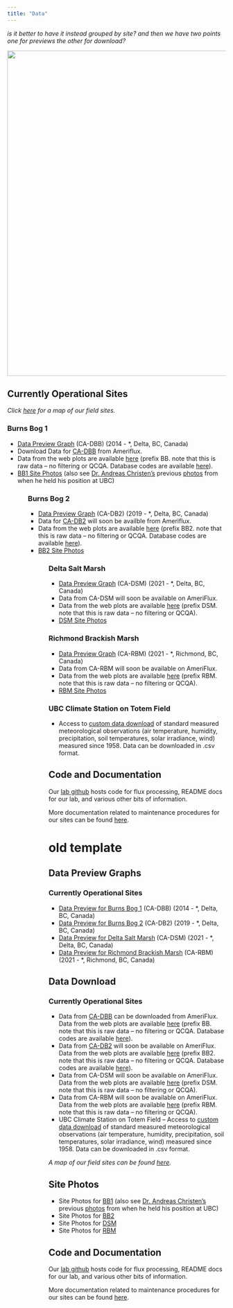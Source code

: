 ```yaml
---
title: "Data"
---
```

*is it better to have it instead grouped by site? and then we have two points one for previews the other for download?*

<img src="images/bb2-banner.jpeg" style="display: block; margin-left: auto; margin-right: auto; max-width: 100%; height: auto; object-fit: fill" width="750"/>

## Currently Operational Sites

*Click <a href="https://ubc-micromet.github.io/FieldSiteMaps/">here</a> for a map of our field sites.*

### Burns Bog 1
<ul>
  <li> <a href="https://ibis.geog.ubc.ca/~micromet/data/burnsbog.html#">Data Preview Graph</a> (CA-DBB) (2014 - *, Delta, BC, Canada) </li>
  <li> Download Data for <a href="https://ameriflux.lbl.gov/sites/siteinfo/CA-DBB">CA-DBB</a> from Ameriflux. </li>
  <li> Data from the web plots are available <a href="https://ibis.geog.ubc.ca/~micromet/webdata/resources/csv/">here</a> (prefix BB. note that this is raw data – no filtering or QCQA. Database codes are available <a href="https://ibis.geog.ubc.ca/~micromet/research/Burns-Bog/Database/BB.html">here</a>).</li>
  <li> <a href="https://www.flickr.com/gp/188943790@N03/22bQJ7">BB1 Site Photos</a> (also see <a href="https://ibis.geog.ubc.ca/~achristn/projects.html">Dr. Andreas Christen's</a> previous <a href="https://www.flickr.com/photos/140969380@N07/albums/72157666939177185/with/26139296480/">photos</a> from when he held his position at UBC) </li>
<ul>

### Burns Bog 2
<ul>
  <li> <a href="https://ibis.geog.ubc.ca/~micromet/data/burnsbog2.html#">Data Preview Graph</a> (CA-DB2) (2019 - *, Delta, BC, Canada) </li>
  <li> Data for <a href="https://ameriflux.lbl.gov/sites/siteinfo/CA-DB2">CA-DB2</a> will soon be availble from Ameriflux. </li>
  <li> Data from the web plots are available <a href="https://ibis.geog.ubc.ca/~micromet/webdata/resources/csv/">here</a> (prefix BB2. note that this is raw data – no filtering or QCQA. Database codes are available <a href="https://ibis.geog.ubc.ca/~micromet/research/Burns-Bog/Database/BB.html">here</a>).</li>
  <li> <a href="https://www.flickr.com/gp/188943790@N03/ny9Pa3">BB2 Site Photos</a> </li>
<ul>

### Delta Salt Marsh
<ul>
  <li> <a href="https://ibis.geog.ubc.ca/~micromet/data/DeltaSaltMarsh.html#">Data Preview Graph</a> (CA-DSM) (2021 - *, Delta, BC, Canada)</li>
  <li> Data from CA-DSM will soon be available on AmeriFlux. </li>
  <li> Data from the web plots are available <a href="https://ibis.geog.ubc.ca/~micromet/webdata/resources/csv/">here</a> (prefix DSM. note that this is raw data – no filtering or QCQA). </li>
  <li> <a href="https://www.flickr.com/gp/188943790@N03/J010Wq">DSM Site Photos</a> </li>
</ul>

### Richmond Brackish Marsh
<ul>
  <li> <a href="https://ibis.geog.ubc.ca/~micromet/data/RichmondBrackishMarsh.html#">Data Preview Graph</a> (CA-RBM) (2021 - *, Richmond, BC, Canada)</li>
  <li> Data from CA-RBM will soon be available on AmeriFlux. </li>
  <li> Data from the web plots are available <a href="https://ibis.geog.ubc.ca/~micromet/webdata/resources/csv/">here</a> (prefix RBM. note that this is raw data – no filtering or QCQA). </li>
  <li> <a href="https://www.flickr.com/photos/188943790@N03/albums/72177720306622844">RBM Site Photos</a> </li>
</ul>

### UBC Climate Station on Totem Field
<ul>
  <li> Access to <a href="http://137.82.254.122/DataExport.aspx">custom data download</a> of standard measured meteorological observations (air temperature, humidity, precipitation, soil temperatures, solar irradiance, wind) measured since 1958. Data can be downloaded in .csv format. </li>
</ul>

## Code and Documentation
Our <a href="https://github.com/ubc-micromet">lab github</a> hosts code for flux processing, README docs for our lab, and various other bits of information.

More documentation related to maintenance procedures for our sites can be found <a href="https://ubc-micromet.github.io/Documentation.html">here</a>.

# old template
## Data Preview Graphs
### Currently Operational Sites
<ul>
  <li><a href="https://ibis.geog.ubc.ca/~micromet/data/burnsbog.html#">Data Preview for Burns Bog 1</a> (CA-DBB) (2014 - *, Delta, BC, Canada)</li>
  
  <li><a href="https://ibis.geog.ubc.ca/~micromet/data/burnsbog2.html#">Data Preview for Burns Bog 2</a> (CA-DB2) (2019 - *, Delta, BC, Canada)</li>
  
  <li><a href="https://ibis.geog.ubc.ca/~micromet/data/DeltaSaltMarsh.html#">Data Preview for Delta Salt Marsh</a> (CA-DSM) (2021 - *, Delta, BC, Canada)</li>
  
  <li><a href="https://ibis.geog.ubc.ca/~micromet/data/RichmondBrackishMarsh.html#">Data Preview for Richmond Brackish Marsh</a> (CA-RBM) (2021 - *, Richmond, BC, Canada)</li>
</ul>

## Data Download
### Currently Operational Sites
<ul>
  <li>Data from <a href="https://ameriflux.lbl.gov/sites/siteinfo/CA-DBB">CA-DBB</a> can be downloaded from AmeriFlux. Data from the web plots are available <a href="https://ibis.geog.ubc.ca/~micromet/webdata/resources/csv/">here</a> (prefix BB. note that this is raw data – no filtering or QCQA. Database codes are available <a href="https://ibis.geog.ubc.ca/~micromet/research/Burns-Bog/Database/BB.html">here</a>).</li>
  
  <li>Data from <a href="https://ameriflux.lbl.gov/sites/siteinfo/CA-DB2">CA-DB2</a> will soon be available on AmeriFlux. Data from the web plots are available <a href="https://ibis.geog.ubc.ca/~micromet/webdata/resources/csv/">here</a> (prefix BB2. note that this is raw data – no filtering or QCQA. Database codes are available <a href="https://ibis.geog.ubc.ca/~micromet/research/Burns-Bog/Database/BB.html">here</a>).</li>
  
  <li>Data from CA-DSM will soon be available on AmeriFlux. Data from the web plots are available <a href="https://ibis.geog.ubc.ca/~micromet/webdata/resources/csv/">here</a> (prefix DSM. note that this is raw data – no filtering or QCQA).</li>
  
  <li>Data from CA-RBM will soon be available on AmeriFlux. Data from the web plots are available <a href="https://ibis.geog.ubc.ca/~micromet/data/RichmondBrackishMarsh.html#">here</a> (prefix RBM. note that this is raw data – no filtering or QCQA).</li>
  
  <li>UBC Climate Station on Totem Field – Access to <a href="http://137.82.254.122/DataExport.aspx">custom data download</a> of standard measured meteorological observations (air temperature, humidity, precipitation, soil temperatures, solar irradiance, wind) measured since 1958. Data can be downloaded in .csv format.</li>
</ul>

*A map of our field sites can be found <a href="https://ubc-micromet.github.io/FieldSiteMaps/">here</a>.*

## Site Photos
<ul>
  <li> Site Photos for <a href="https://www.flickr.com/gp/188943790@N03/22bQJ7">BB1</a> (also see <a href="https://ibis.geog.ubc.ca/~achristn/projects.html">Dr. Andreas Christen's</a> previous <a href="https://www.flickr.com/photos/140969380@N07/albums/72157666939177185/with/26139296480/">photos</a> from when he held his position at UBC) </li>
  <li> Site Photos for <a href="https://www.flickr.com/gp/188943790@N03/ny9Pa3">BB2</a> </li>
  <li> Site Photos for <a href="https://www.flickr.com/gp/188943790@N03/J010Wq">DSM</a> </li>
  <li> Site Photos for <a href="https://www.flickr.com/photos/188943790@N03/albums/72177720306622844">RBM</a> </li>
</ul>

## Code and Documentation
Our <a href="https://github.com/ubc-micromet">lab github</a> hosts code for flux processing, README docs for our lab, and various other bits of information.

More documentation related to maintenance procedures for our sites can be found <a href="https://ubc-micromet.github.io/Documentation.html">here</a>.